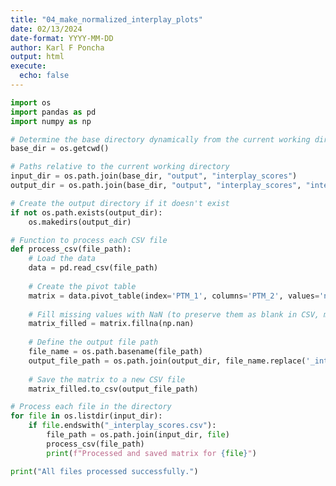 ```yaml
---
title: "04_make_normalized_interplay_plots"
date: 02/13/2024
date-format: YYYY-MM-DD
author: Karl F Poncha
output: html
execute:
  echo: false
---
```


```python
import os
import pandas as pd
import numpy as np

# Determine the base directory dynamically from the current working directory
base_dir = os.getcwd()

# Paths relative to the current working directory
input_dir = os.path.join(base_dir, "output", "interplay_scores")
output_dir = os.path.join(base_dir, "output", "interplay_scores", "interplay_matrices")

# Create the output directory if it doesn't exist
if not os.path.exists(output_dir):
    os.makedirs(output_dir)

# Function to process each CSV file
def process_csv(file_path):
    # Load the data
    data = pd.read_csv(file_path)
    
    # Create the pivot table
    matrix = data.pivot_table(index='PTM_1', columns='PTM_2', values='normalized_interplay', aggfunc='mean')
    
    # Fill missing values with NaN (to preserve them as blank in CSV, mimicking NA in R)
    matrix_filled = matrix.fillna(np.nan)
    
    # Define the output file path
    file_name = os.path.basename(file_path)
    output_file_path = os.path.join(output_dir, file_name.replace('_interplay_scores.csv', '_interplay_matrix.csv'))
    
    # Save the matrix to a new CSV file
    matrix_filled.to_csv(output_file_path)

# Process each file in the directory
for file in os.listdir(input_dir):
    if file.endswith("_interplay_scores.csv"):
        file_path = os.path.join(input_dir, file)
        process_csv(file_path)
        print(f"Processed and saved matrix for {file}")

print("All files processed successfully.")

```

```r

```